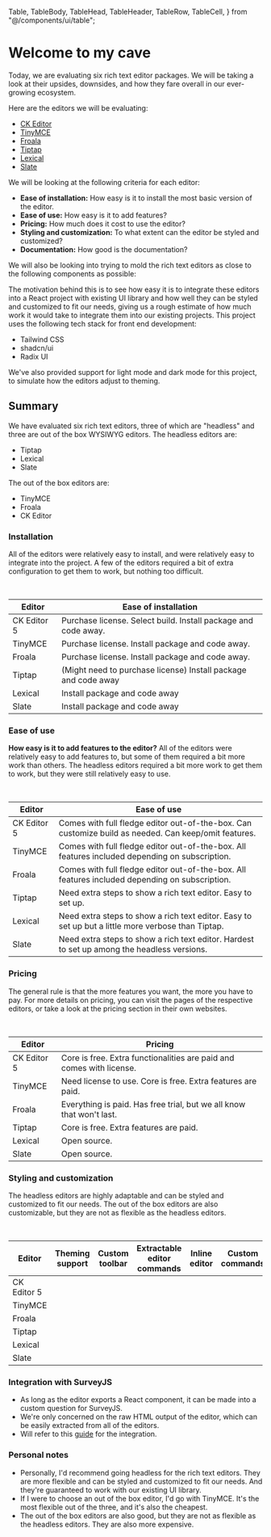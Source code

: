   Table,
  TableBody,
  TableHead,
  TableHeader,
  TableRow,
  TableCell,
} from "@/components/ui/table";

# Welcome to my cave

Today, we are evaluating six rich text editor packages. We will be taking a look at their upsides, downsides, and how they fare overall in our ever-growing ecosystem.

Here are the editors we will be evaluating:

- [CK Editor](/ck-editor)
- [TinyMCE](/tiny-mce)
- [Froala](/froala)
- [Tiptap](/tiptap)
- [Lexical](/lexical)
- [Slate](/slate)

We will be looking at the following criteria for each editor:

- **Ease of installation:** How easy is it to install the most basic version of the editor.
- **Ease of use:** How easy is it to add features?
- **Pricing:** How much does it cost to use the editor?
- **Styling and customization:** To what extent can the editor be styled and customized?
- **Documentation:** How good is the documentation?

We will also be looking into trying to mold the rich text editors as close to the following components as possible:

<DemoEditor />

The motivation behind this is to see how easy it is to integrate these editors into a React project with existing UI library and how well they can be styled and customized to fit our needs, giving us a rough estimate of how much work it would take to integrate them into our existing projects. This project uses the following tech stack for front end development:

- Tailwind CSS
- shadcn/ui
- Radix UI

We've also provided support for light mode and dark mode for this project, to simulate how the editors adjust to theming.

## Summary

We have evaluated six rich text editors, three of which are "headless" and three are out of the box WYSIWYG editors. The headless editors are:

- Tiptap
- Lexical
- Slate

The out of the box editors are:

- TinyMCE
- Froala
- CK Editor

### Installation

All of the editors were relatively easy to install, and were relatively easy to integrate into the project. A few of the editors required a bit of extra configuration to get them to work, but nothing too difficult.

<br />

| Editor      | Ease of installation                                           |
| ----------- | -------------------------------------------------------------- |
| CK Editor 5 | Purchase license. Select build. Install package and code away. |
| TinyMCE     | Purchase license. Install package and code away.               |
| Froala      | Purchase license. Install package and code away.               |
| Tiptap      | (Might need to purchase license) Install package and code away |
| Lexical     | Install package and code away                                  |
| Slate       | Install package and code away                                  |

### Ease of use

**How easy is it to add features to the editor?** All of the editors were relatively easy to add features to, but some of them required a bit more work than others. The headless editors required a bit more work to get them to work, but they were still relatively easy to use.

<br />

| Editor      | Ease of use                                                                                          |
| ----------- | ---------------------------------------------------------------------------------------------------- |
| CK Editor 5 | Comes with full fledge editor out-of-the-box. Can customize build as needed. Can keep/omit features. |
| TinyMCE     | Comes with full fledge editor out-of-the-box. All features included depending on subscription.       |
| Froala      | Comes with full fledge editor out-of-the-box. All features included depending on subscription.       |
| Tiptap      | Need extra steps to show a rich text editor. Easy to set up.                                         |
| Lexical     | Need extra steps to show a rich text editor. Easy to set up but a little more verbose than Tiptap.   |
| Slate       | Need extra steps to show a rich text editor. Hardest to set up among the headless versions.          |

### Pricing

The general rule is that the more features you want, the more you have to pay. For more details on pricing, you can visit the pages of the respective editors, or take a look at the pricing section in their own websites.

<br />

| Editor      | Pricing                                                              |
| ----------- | -------------------------------------------------------------------- |
| CK Editor 5 | Core is free. Extra functionalities are paid and comes with license. |
| TinyMCE     | Need license to use. Core is free. Extra features are paid.          |
| Froala      | Everything is paid. Has free trial, but we all know that won't last. |
| Tiptap      | Core is free. Extra features are paid.                               |
| Lexical     | Open source.                                                         |
| Slate       | Open source.                                                         |

### Styling and customization

The headless editors are highly adaptable and can be styled and customized to fit our needs. The out of the box editors are also customizable, but they are not as flexible as the headless editors.

<br />

| Editor      | <div className="mx-auto text-center">Theming support</div> | <div className="mx-auto text-center">Custom toolbar</div> | <div className="mx-auto text-center">Extractable editor commands</div> | <div className="mx-auto text-center">Inline editor</div> | <div className="mx-auto text-center">Custom commands</div> |
| ----------- | ---------------------------------------------------------- | --------------------------------------------------------- | ---------------------------------------------------------------------- | -------------------------------------------------------- | ---------------------------------------------------------- |
| CK Editor 5 | <Check className="mx-auto"  />                             | <X className="mx-auto" />                                 | <X className="mx-auto" />                                              | <X className="mx-auto" />                                | <X className="mx-auto" />                                  |
| TinyMCE     | <Check className="mx-auto" />                              | <X className="mx-auto" />                                 | <X className="mx-auto" />                                              | <Check className="mx-auto" />                            | <X className="mx-auto" />                                  |
| Froala      | <Check className="mx-auto" />                              | <X className="mx-auto" />                                 | <X className="mx-auto" />                                              | <X className="mx-auto" />                                | <X className="mx-auto" />                                  |
| Tiptap      | <Check className="mx-auto" />                              | <Check className="mx-auto" />                             | <Check className="mx-auto" />                                          | <Check className="mx-auto" />                            | <Check className="mx-auto" />                              |
| Lexical     | <Check className="mx-auto" />                              | <Check className="mx-auto" />                             | <Check className="mx-auto" />                                          | <Check className="mx-auto" />                            | <Check className="mx-auto" />                              |
| Slate       | <Check className="mx-auto" />                              | <Check className="mx-auto" />                             | <Check className="mx-auto" />                                          | <Check className="mx-auto" />                            | <Check className="mx-auto" />                              |

### Integration with SurveyJS

- As long as the editor exports a React component, it can be made into a custom question for SurveyJS.
- We're only concerned on the raw HTML output of the editor, which can be easily extracted from all of the editors.
- Will refer to this [guide](https://surveyjs.io/survey-creator/examples/form-builder-with-integrated-rich-text-editor/reactjs) for the integration.

### Personal notes

- Personally, I'd recommend going headless for the rich text editors. They are more flexible and can be styled and customized to fit our needs. And they're guaranteed to work with our existing UI library.
- If I were to choose an out of the box editor, I'd go with TinyMCE. It's the most flexible out of the three, and it's also the cheapest.
- The out of the box editors are also good, but they are not as flexible as the headless editors. They are also more expensive.
